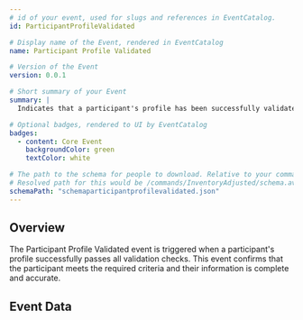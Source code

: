 ```yaml
---
# id of your event, used for slugs and references in EventCatalog.
id: ParticipantProfileValidated

# Display name of the Event, rendered in EventCatalog
name: Participant Profile Validated

# Version of the Event
version: 0.0.1

# Short summary of your Event
summary: |
  Indicates that a participant's profile has been successfully validated against defined rules and criteria, confirming their eligibility for screening services.

# Optional badges, rendered to UI by EventCatalog
badges:
  - content: Core Event
    backgroundColor: green
    textColor: white

# The path to the schema for people to download. Relative to your command folder.
# Resolved path for this would be /commands/InventoryAdjusted/schema.avro.
schemaPath: "schemaparticipantprofilevalidated.json"
---
```


## Overview

The Participant Profile Validated event is triggered when a participant's profile successfully passes all validation checks. This event confirms that the participant meets the required criteria and their information is complete and accurate.

## Event Data

<Schema />
